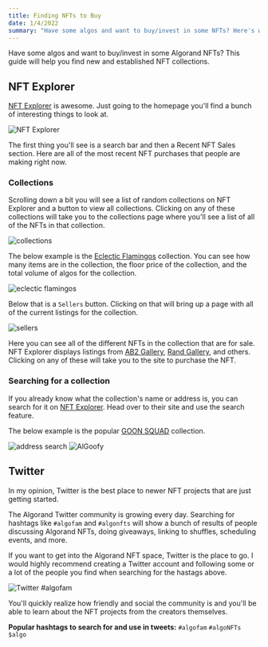 ```yaml
---
title: Finding NFTs to Buy
date: 1/4/2022
summary: "Have some algos and want to buy/invest in some NFTs? Here's where to go to find new and established NFT collections on the Algorand blockchain."
---
```


Have some algos and want to buy/invest in some Algorand NFTs? This guide will help you find new and established NFT collections.

## NFT Explorer

[NFT Explorer](https://www.nftexplorer.app) is awesome. Just going to the homepage you'll find a bunch of interesting things to look at.

![NFT Explorer](/uploads/finding-nfts-to-buy/nft-explorer-home.png)

The first thing you'll see is a search bar and then a Recent NFT Sales section. Here are all of the most recent NFT purchases that people are making right now. 

### Collections

Scrolling down a bit you will see a list of random collections on NFT Explorer and a button to view all collections. Clicking on any of these collections will take you to the collections page where you'll see a list of all of the NFTs in that collection.

![collections](/uploads/finding-nfts-to-buy/collections.png)

The below example is the [Eclectic Flamingos](https://www.nftexplorer.app/collection/eclectic-flamingos) collection. You can see how many items are in the collection, the floor price of the collection, and the total volume of algos for the collection.

![eclectic flamingos](/uploads/finding-nfts-to-buy/eclectic-flamingos.png)

Below that is a `Sellers` button. Clicking on that will bring up a page with all of the current listings for the collection. 

![sellers](/uploads/finding-nfts-to-buy/sellers.png)

Here you can see all of the different NFTs in the collection that are for sale. NFT Explorer displays listings from [AB2 Gallery](https://ab2.gallery), [Rand Gallery](https://www.randgallery.com/), and others. Clicking on any of these will take you to the site to purchase the NFT.

### Searching for a collection

If you already know what the collection's name or address is, you can search for it on [NFT Explorer](https://www.nftexplorer.app/). Head over to their site and use the search feature.

The below example is the popular [GOON SQUAD](https://www.nftexplorer.app/collection/goon-squad) collection.

![address search](/uploads/finding-nfts-to-buy/address-search.png)
![AlGoofy](/uploads/finding-nfts-to-buy/goon.png)

## Twitter

In my opinion, Twitter is the best place to newer NFT projects that are just getting started. 

The Algorand Twitter community is growing every day. Searching for hashtags like `#algofam` and `#algonfts` will show a bunch of results of people discussing Algorand NFTs, doing giveaways, linking to shuffles, scheduling events, and more.

If you want to get into the Algorand NFT space, Twitter is the place to go. I would highly recommend creating a Twitter account and following some or a lot of the people you find when searching for the hastags above. 

![Twitter #algofam](/uploads/finding-nfts-to-buy/twitter.png)

You'll quickly realize how friendly and social the community is and you'll be able to learn about the NFT projects from the creators themselves.

**Popular hashtags to search for and use in tweets:** `#algofam` `#algoNFTs` `$algo` 

